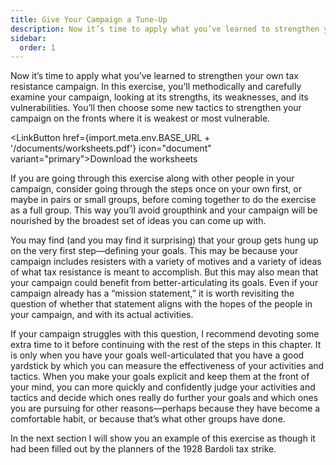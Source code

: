 ```yaml
---
title: Give Your Campaign a Tune-Up
description: Now it’s time to apply what you’ve learned to strengthen your own tax resistance campaign.
sidebar:
  order: 1
---
```


Now it’s time to apply what you’ve learned to strengthen your own tax resistance campaign.
In this exercise, you’ll methodically and carefully examine your campaign, looking at its strengths, its weaknesses, and its vulnerabilities.
You’ll then choose some new tactics to strengthen your campaign on the fronts where it is weakest or most vulnerable.

<LinkButton href={import.meta.env.BASE_URL + '/documents/worksheets.pdf'} icon="document" variant="primary">Download the worksheets</LinkButton>

If you are going through this exercise along with other people in your campaign, consider going through the steps once on your own first, or maybe in pairs or small groups, before coming together to do the exercise as a full group.
This way you’ll avoid groupthink and your campaign will be nourished by the broadest set of ideas you can come up with.

You may find (and you may find it surprising) that your group gets hung up on the very first step—defining your goals.
This may be because your campaign includes resisters with a variety of motives and a variety of ideas of what tax resistance is meant to accomplish.
But this may also mean that your campaign could benefit from better-articulating its goals.
Even if your campaign already has a “mission statement,” it is worth revisiting the question of whether that statement aligns with the hopes of the people in your campaign, and with its actual activities.

If your campaign struggles with this question, I recommend devoting some extra time to it before continuing with the rest of the steps in this chapter.
It is only when you have your goals well-articulated that you have a good yardstick by which you can measure the effectiveness of your activities and tactics.
When you make your goals explicit and keep them at the front of your mind, you can more quickly and confidently judge your activities and tactics and decide which ones really do further your goals and which ones you are pursuing for other reasons—perhaps because they have become a comfortable habit, or because that’s what other groups have done.

In the next section I will show you an example of this exercise as though it had been filled out by the planners of the 1928 Bardoli tax strike.
